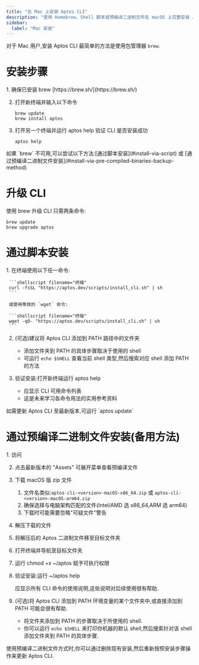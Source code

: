 ```yaml
---
title: "在 Mac 上安装 Aptos CLI"
description: "使用 Homebrew、Shell 脚本或预编译二进制文件在 macOS 上完整安装 Aptos CLI 的指南，包含升级说明。"
sidebar:
  label: "Mac 安装"
---
```



对于 Mac 用户,安装 Aptos CLI 最简单的方法是使用包管理器 `brew`.

# 安装步骤

<Steps>
  1. 确保已安装 brew [https://brew.sh/](https://brew.sh/)

  2. 打开新终端并输入以下命令

     ```shellscript filename="终端"
     brew update
     brew install aptos
     ```

  3. 打开另一个终端并运行 aptos help 验证 CLI 是否安装成功

     ```shellscript filename="终端"
     aptos help
     ```
</Steps>

<Aside type="caution">
  如果 `brew` 不可用,可以尝试以下方法:[通过脚本安装](#install-via-script) 或 [通过预编译二进制文件安装](#install-via-pre-compiled-binaries-backup-method)
</Aside>

# 升级 CLI

使用 brew 升级 CLI 只需两条命令:

```shellscript filename="终端"
brew update
brew upgrade aptos
```

# 通过脚本安装

<Steps>
  1. 在终端使用以下任一命令:

     ```shellscript filename="终端"
     curl -fsSL "https://aptos.dev/scripts/install_cli.sh" | sh
     ```

     或使用等效的 `wget` 命令:

     ```shellscript filename="终端"
     wget -qO- "https://aptos.dev/scripts/install_cli.sh" | sh
     ```

  2. (可选)建议将 Aptos CLI 添加到 PATH 路径中的文件夹

     - 添加文件夹到 PATH 的具体步骤取决于使用的 shell
     - 可运行 `echo $SHELL` 查看当前 shell 类型,然后搜索对应 shell 添加 PATH 的方法

  3. 验证安装:打开新终端运行 aptos help

     - 应显示 CLI 可用命令列表
     - 这是未来学习各命令用法的实用参考资料
</Steps>

<Aside type="note" emoji="ℹ️">
  如需更新 Aptos CLI 至最新版本,可运行 `aptos update`
</Aside>

# 通过预编译二进制文件安装(备用方法)

<Steps>
  1. 访问

  2. 点击最新版本的 "Assets" 可展开菜单查看预编译文件

  3. 下载 macOS 版 zip 文件

     1. 文件名类似:`aptos-cli-<version>-macOS-x86_64.zip` 或 `aptos-cli-<version>-macOS-arm64.zip`
     2. 确保选择与电脑架构匹配的文件(Intel/AMD 选 x86\_64,ARM 选 arm64)
     3. 下载时可能需要忽略"可疑文件"警告

  4. 解压下载的文件

  5. 将解压后的 Aptos 二进制文件移至目标文件夹

  6. 打开终端并导航至目标文件夹

  7. 运行 chmod +x ~/aptos 赋予可执行权限

  8. 验证安装:运行 ~/aptos help

     应显示所有 CLI 命令的使用说明,这些说明对后续使用很有帮助.

  9. (可选)将 Aptos CLI 添加到 PATH 环境变量的某个文件夹中,或直接添加到 PATH 可能会很有帮助.

     - 将文件夹添加到 PATH 的步骤取决于所使用的 shell.
     - 你可以运行 `echo $SHELL` 来打印你机器的默认 shell,然后搜索针对该 shell 添加文件夹到 PATH 的具体步骤.
</Steps>

<Aside type="note" emoji="ℹ️">
  使用预编译二进制文件方式时,你可以通过删除现有安装,然后重新按照安装步骤操作来更新 Aptos CLI.
</Aside>
